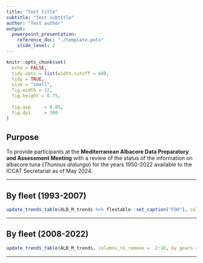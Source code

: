 ```yaml
---
title: "Test title"
subtitle: "Test subtitle"
author: "Test author"
output: 
  powerpoint_presentation:
    reference_doc: "./template.potx"
    slide_level: 2
---
```

  
```r
knitr::opts_chunk$set(
  echo = FALSE, 
  tidy.opts = list(width.cutoff = 60), 
  tidy = TRUE, 
  size = "small", 
  fig.width = 12, 
  fig.height = 6.75,
  
  fig.asp     = 0.65,
  fig.dpi     = 300
)

```

## Purpose

To provide participants at the **Mediterranean Albacore Data Preparatory and Assessment Meeting** with a review of the status of the information on albacore tuna (_Thunnus alalunga_) for the years 1950-2022 available to the ICCAT Secretariat as of May 2024.

---

## By fleet (1993-2007)

```r
update_trends_table(ALB_M_trends %>% flextable::set_caption("FOO"), columns_to_remove = 17:31, by_gears = FALSE) 
```

---

## By fleet (2008-2022)

```r
update_trends_table(ALB_M_trends, columns_to_remove =  2:16, by_gears = FALSE)
```

---
